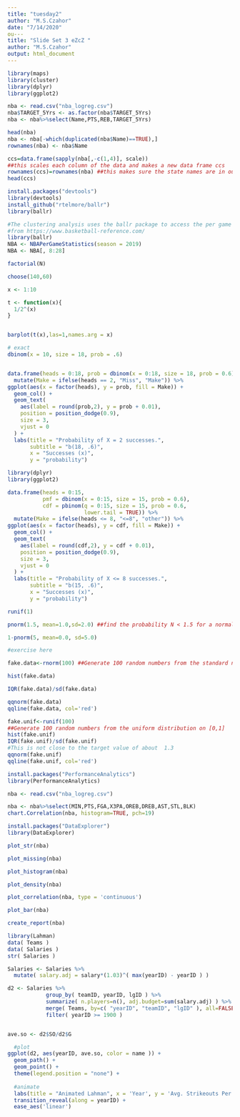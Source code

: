 ```yaml
---
title: "tuesday2"
author: "M.S.Czahor"
date: "7/14/2020"
ou---
title: "Slide Set 3 eZcZ "
author: "M.S.Czahor"
output: html_document
---
```


```r
library(maps)
library(cluster)
library(dplyr)
library(ggplot2)
```

```r
nba <- read.csv("nba_logreg.csv")
nba$TARGET_5Yrs <- as.factor(nba$TARGET_5Yrs)
nba <- nba%>%select(Name,PTS,REB,TARGET_5Yrs)
```

```r
head(nba)
nba <- nba[-which(duplicated(nba$Name)==TRUE),]
rownames(nba) <- nba$Name
```


```r
ccs=data.frame(sapply(nba[,-c(1,4)], scale)) 
##this scales each column of the data and makes a new data frame ccs
rownames(ccs)=rownames(nba) ##this makes sure the state names are in our standardized data set
head(ccs)
```


```r
install.packages("devtools")
library(devtools)
install_github("rtelmore/ballr")
library(ballr)
```

```r
#The clustering analysis uses the ballr package to access the per game statistics of players in the 2019 season 
#from https://www.basketball-reference.com/ 
library(ballr)
NBA <- NBAPerGameStatistics(season = 2019)
NBA <- NBA[, 8:28]
```


```r
factorial(N)
```

```r
choose(140,60)
```

```r
x <- 1:10

t <- function(x){
  1/2^(x)
}


barplot(t(x),las=1,names.arg = x)
```


```r
# exact
dbinom(x = 10, size = 18, prob = .6)


data.frame(heads = 0:18, prob = dbinom(x = 0:18, size = 18, prob = 0.6)) %>%
  mutate(Make = ifelse(heads == 2, "Miss", "Make")) %>%
ggplot(aes(x = factor(heads), y = prob, fill = Make)) +
  geom_col() +
  geom_text(
    aes(label = round(prob,2), y = prob + 0.01),
    position = position_dodge(0.9),
    size = 3,
    vjust = 0
  ) +
  labs(title = "Probability of X = 2 successes.",
       subtitle = "b(18, .6)",
       x = "Successes (x)",
       y = "probability") 


```


```r
library(dplyr)
library(ggplot2)

data.frame(heads = 0:15, 
           pmf = dbinom(x = 0:15, size = 15, prob = 0.6),
           cdf = pbinom(q = 0:15, size = 15, prob = 0.6, 
                        lower.tail = TRUE)) %>%
  mutate(Make = ifelse(heads <= 8, "<=8", "other")) %>%
ggplot(aes(x = factor(heads), y = cdf, fill = Make)) +
  geom_col() +
  geom_text(
    aes(label = round(cdf,2), y = cdf + 0.01),
    position = position_dodge(0.9),
    size = 3,
    vjust = 0
  ) +
  labs(title = "Probability of X <= 8 successes.",
       subtitle = "b(15, .6)",
       x = "Successes (x)",
       y = "probability") 

```


```r
runif(1)
```

```r
pnorm(1.5, mean=1.0,sd=2.0) ##find the probability N < 1.5 for a normal r.v. with mean=2.0 and standard deviation=2.0

1-pnorm(5, mean=0.0, sd=5.0)
```

```r

#exercise here
```

```r
fake.data<-rnorm(100) ##Generate 100 random numbers from the standard normal distribution

hist(fake.data)

IQR(fake.data)/sd(fake.data)

qqnorm(fake.data)
qqline(fake.data, col='red')
```


```r
fake.unif<-runif(100) 
##Generate 100 random numbers from the uniform distribution on [0,1]
hist(fake.unif)
IQR(fake.unif)/sd(fake.unif)
#This is not close to the target value of about  1.3
qqnorm(fake.unif)
qqline(fake.unif, col='red')
```


```r
install.packages("PerformanceAnalytics")
library(PerformanceAnalytics)

nba <- read.csv("nba_logreg.csv")

nba <- nba%>%select(MIN,PTS,FGA,X3PA,OREB,DREB,AST,STL,BLK)
chart.Correlation(nba, histogram=TRUE, pch=19)
```


```r
install.packages("DataExplorer")
library(DataExplorer)

plot_str(nba)
```


```r
plot_missing(nba)
```

```r
plot_histogram(nba)
```


```r
plot_density(nba)
```


```r
plot_correlation(nba, type = 'continuous')
```

```r
plot_bar(nba)
```

```r
create_report(nba)
```

```r
library(Lahman)
data( Teams )
data( Salaries )
str( Salaries )
```

```r
Salaries <- Salaries %>% 
  mutate( salary.adj = salary*(1.03)^( max(yearID) - yearID ) )

d2 <- Salaries %>%
            group_by( teamID, yearID, lgID ) %>%
            summarize( n.players=n(), adj.budget=sum(salary.adj) ) %>%
            merge( Teams, by=c( "yearID", "teamID", "lgID" ), all=FALSE) %>%
            filter( yearID >= 1900 )


ave.so <- d2$SO/d2$G

  #plot
ggplot(d2, aes(yearID, ave.so, color = name )) + 
  geom_path() +
  geom_point() +
  theme(legend.position = "none") +
  
  #animate
  labs(title = "Animated Lahman", x = 'Year', y = 'Avg. Strikeouts Per Game') +
  transition_reveal(along = yearID) +
  ease_aes('linear')
```